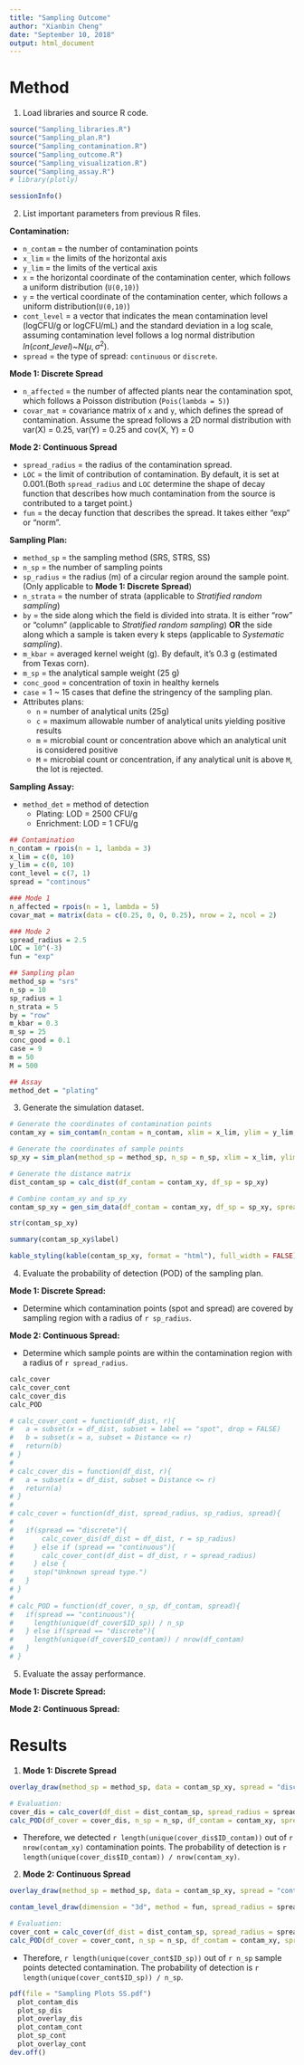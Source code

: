 ```yaml
---
title: "Sampling Outcome"
author: "Xianbin Cheng"
date: "September 10, 2018"
output: html_document
---
```


# Method  

1. Load libraries and source R code.

```r
source("Sampling_libraries.R")
source("Sampling_plan.R")
source("Sampling_contamination.R")
source("Sampling_outcome.R")
source("Sampling_visualization.R")
source("Sampling_assay.R")
# library(plotly)
```

```r
sessionInfo()
```

2. List important parameters from previous R files.

**Contamination:**  

  * `n_contam` = the number of contamination points 
  * `x_lim` = the limits of the horizontal axis  
  * `y_lim` = the limits of the vertical axis  
  * `x` = the horizontal coordinate of the contamination center, which follows a uniform distribution (`U(0,10)`)
  * `y` = the vertical coordinate of the contamination center, which follows a uniform distribution(`U(0,10)`)  
  * `cont_level` = a vector that indicates the mean contamination level (logCFU/g or logCFU/mL) and the standard deviation in a log scale, assuming contamination level follows a log normal distribution $ln(cont\_level)$~$N(\mu, \sigma^2)$. 
  * `spread` = the type of spread: `continuous` or `discrete`.

  **Mode 1: Discrete Spread** 

  * `n_affected` = the number of affected plants near the contamination spot, which follows a Poisson distribution (`Pois(lambda = 5)`)   
  * `covar_mat` = covariance matrix of `x` and `y`, which defines the spread of contamination. Assume the spread follows a 2D normal distribution with var(X) =     0.25, var(Y) = 0.25 and cov(X, Y) = 0  

  **Mode 2: Continuous Spread**

  * `spread_radius` = the radius of the contamination spread. 
  * `LOC` = the limit of contribution of contamination. By default, it is set at 0.001.(Both `spread_radius` and `LOC` determine the shape of decay function that describes how much contamination from the source is contributed to a target point.)
  * `fun` = the decay function that describes the spread. It takes either "exp" or "norm".

**Sampling Plan:**  

  * `method_sp` = the sampling method (SRS, STRS, SS)
  * `n_sp` = the number of sampling points
  * `sp_radius` = the radius (m) of a circular region around the sample point. (Only applicable to **Mode 1: Discrete Spread**)
  * `n_strata` = the number of strata (applicable to *Stratified random sampling*)
  * `by` = the side along which the field is divided into strata. It is either "row" or "column" (applicable to *Stratified random sampling*) **OR** the side along which a sample is taken every k steps (applicable to *Systematic sampling*).
  * `m_kbar` = averaged kernel weight (g). By default, it's 0.3 g (estimated from Texas corn).
  * `m_sp` = the analytical sample weight (25 g)
  * `conc_good` = concentration of toxin in healthy kernels
  * `case` = 1 ~ 15 cases that define the stringency of the sampling plan.
  * Attributes plans:
      + `n` = number of analytical units (25g)
      + `c` = maximum allowable number of analytical units yielding positive results
      + `m` = microbial count or concentration above which an analytical unit is considered positive
      + `M` = microbial count or concentration, if any analytical unit is above `M`, the lot is rejected.

**Sampling Assay:**
  
  * `method_det` = method of detection
      + Plating: LOD = 2500 CFU/g
      + Enrichment: LOD = 1 CFU/g

```r
## Contamination
n_contam = rpois(n = 1, lambda = 3)
x_lim = c(0, 10)
y_lim = c(0, 10)
cont_level = c(7, 1)
spread = "continous"

### Mode 1
n_affected = rpois(n = 1, lambda = 5)
covar_mat = matrix(data = c(0.25, 0, 0, 0.25), nrow = 2, ncol = 2)

### Mode 2
spread_radius = 2.5
LOC = 10^(-3)
fun = "exp"

## Sampling plan
method_sp = "srs"
n_sp = 10
sp_radius = 1
n_strata = 5
by = "row"
m_kbar = 0.3
m_sp = 25
conc_good = 0.1
case = 9
m = 50
M = 500

## Assay
method_det = "plating"
```

3. Generate the simulation dataset.

```r
# Generate the coordinates of contamination points
contam_xy = sim_contam(n_contam = n_contam, xlim = x_lim, ylim = y_lim, covariance = covar_mat, n_affected = n_affected, radius = spread_radius, cont_level = cont_level) 

# Generate the coordinates of sample points
sp_xy = sim_plan(method_sp = method_sp, n_sp = n_sp, xlim = x_lim, ylim = y_lim, radius = sp_radius, by = by)

# Generate the distance matrix
dist_contam_sp = calc_dist(df_contam = contam_xy, df_sp = sp_xy)

# Combine contam_xy and sp_xy
contam_sp_xy = gen_sim_data(df_contam = contam_xy, df_sp = sp_xy, spread_radius = spread_radius, LOC = LOC, fun = fun, dist = dist_contam_sp, sp_radius = sp_radius, m_kbar = m_kbar, m_sp = m_sp, conc_good = conc_good)
```

```r
str(contam_sp_xy)

summary(contam_sp_xy$label)
```

```r
kable_styling(kable(contam_sp_xy, format = "html"), full_width = FALSE)
```

4. Evaluate the probability of detection (POD) of the sampling plan.

**Mode 1: Discrete Spread:**  

* Determine which contamination points (spot and spread) are covered by sampling region with a radius of `r sp_radius`.

**Mode 2: Continuous Spread:**  

* Determine which sample points are within the contamination region with a radius of `r spread_radius`.

```r
calc_cover
calc_cover_cont
calc_cover_dis
calc_POD
```

```r
# calc_cover_cont = function(df_dist, r){
#   a = subset(x = df_dist, subset = label == "spot", drop = FALSE)
#   b = subset(x = a, subset = Distance <= r)
#   return(b)
# }
# 
# calc_cover_dis = function(df_dist, r){
#   a = subset(x = df_dist, subset = Distance <= r)
#   return(a)
# }
# 
# calc_cover = function(df_dist, spread_radius, sp_radius, spread){
#   
#   if(spread == "discrete"){
#       calc_cover_dis(df_dist = df_dist, r = sp_radius)
#     } else if (spread == "continuous"){
#       calc_cover_cont(df_dist = df_dist, r = spread_radius)
#     } else {
#     stop("Unknown spread type.")
#   }
# }
# 
# calc_POD = function(df_cover, n_sp, df_contam, spread){
#   if(spread == "continuous"){
#     length(unique(df_cover$ID_sp)) / n_sp
#   } else if(spread == "discrete"){
#     length(unique(df_cover$ID_contam)) / nrow(df_contam)
#   }
# }
```

5. Evaluate the assay performance.

**Mode 1: Discrete Spread:**

**Mode 2: Continuous Spread:**



# Results  

1. **Mode 1: Discrete Spread**

```r
overlay_draw(method_sp = method_sp, data = contam_sp_xy, spread = "discrete", xlim = x_lim, ylim = y_lim, n_strata = n_strata, by = by)
```

```r
# Evaluation: 
cover_dis = calc_cover(df_dist = dist_contam_sp, spread_radius = spread_radius, sp_radius = sp_radius, spread = "discrete")
calc_POD(df_cover = cover_dis, n_sp = n_sp, df_contam = contam_xy, spread = "discrete")
```

* Therefore, we detected `r length(unique(cover_dis$ID_contam))` out of `r nrow(contam_xy)` contamination points. The probability of detection is `r length(unique(cover_dis$ID_contam)) / nrow(contam_xy)`.


2. **Mode 2: Continuous Spread**

```r
overlay_draw(method_sp = method_sp, data = contam_sp_xy, spread = "continuous", xlim = x_lim, ylim = y_lim)
```

```r
contam_level_draw(dimension = "3d", method = fun, spread_radius = spread_radius, LOC = LOC, df_contam = contam_xy, xlim = x_lim, ylim = y_lim, interactive = FALSE)
```


```r
# Evaluation: 
cover_cont = calc_cover(df_dist = dist_contam_sp, spread_radius = spread_radius, sp_radius = sp_radius, spread = "continuous")
calc_POD(df_cover = cover_cont, n_sp = n_sp, df_contam = contam_xy, spread = "continuous")
```

* Therefore, `r length(unique(cover_cont$ID_sp))` out of `r n_sp` sample points detected contamination. The probability of detection is `r length(unique(cover_cont$ID_sp)) / n_sp`.

```r
pdf(file = "Sampling Plots SS.pdf")
  plot_contam_dis
  plot_sp_dis
  plot_overlay_dis
  plot_contam_cont
  plot_sp_cont
  plot_overlay_cont
dev.off()
```

